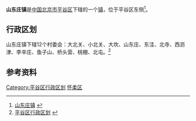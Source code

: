 {{中国乡级行政区
| 行政区全称 = 山东庄镇
| 景观照片文件名 =
| 景观照片描述 =
| 汉语拼音 =
| 通用拼音 =
| 注音符號 =
| 其它标音类型1 =
| 其它标音1 =
| 其它标音类型2 =
| 其它标音2 =
| 其它语言类型1 =
| 其它语言地名1 =
| 其它语言类型2 =
| 其它语言地名2 =
| 上级行政区 = [[北京市|北京市]][[平谷区|平谷区]]
| 行政区类别 = [[镇|镇]]
| LowerDivisions =  12个村委会
| 行政区划代码 = 110117102
| 地理坐标 =
| 总面积 = 43.82平方千米
| 户籍人口 = 1.81万
| 户籍人口年份 =
| 常住人口 = 
| 常住人口年份 =
| 人口密度 =
| 行政区划 = 
| 官方网站 =
| 政府驻地 = 
| 邮政编码 =101400
| 毗邻行政区 =
| 位置图文件名 =
| 位置图描述 =
}}
'''山东庄镇'''是[[中华人民共和国|中国]][[北京市|北京市]][[平谷区|平谷区]]下辖的一个[[镇|镇]]，位于平谷区东侧<ref>[http://www.chinaquhua.cn/beijing/ 山东庄镇] {{webarchive|url=https://web.archive.org/web/20110810192804/http://www.chinaquhua.cn/beijing/ |date=2011-08-10 }}</ref>。

==行政区划==
山东庄镇下辖12个村委会：大北关、小北关、大坎、山东庄、东洼、北寺、西沥津、李辛庄、鱼子山、桥头营、桃棚、北屯。<ref>[http://www.xzqh.org/html/2008/0617/408.html 平谷区行政区划] {{webarchive|url=https://web.archive.org/web/20120324224435/http://www.xzqh.org/html/2008/0617/408.html |date=2012-03-24 }}</ref>

==参考资料==
{{reflist}}

{{北京小作品}}
{{平谷区行政区划}}

[[Category:平谷区行政区划|Category:平谷区行政区划]]
[[Category:北京市乡镇|怀柔区]]